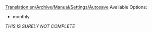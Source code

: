 [[Translation:en/Archive/Manual/Settings/Autosave]]
Available Options:

* monthly

''THIS IS SURELY NOT COMPLETE''